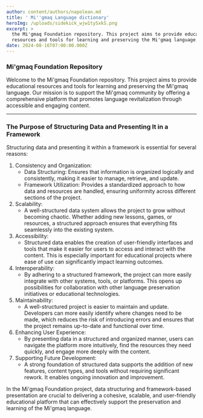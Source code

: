 ```yaml
---
author: content/authors/napolean.md
title: ' Mi''gmaq Language dictionary'
heroImg: /uploads/sidekick_wjw1tySxkS.png
excerpt: >
  the Mi'gmaq Foundation repository. This project aims to provide educational
  resources and tools for learning and preserving the Mi'gmaq language.
date: 2024-08-16T07:00:00.000Z
---
```


### Mi'gmaq Foundation Repository

Welcome to the Mi'gmaq Foundation repository.
This project aims to provide educational resources and tools for learning and preserving the Mi'gmaq language. Our mission is to support the Mi'gmaq community by offering a comprehensive platform that promotes language revitalization through accessible and engaging content.

***

### The Purpose of Structuring Data and Presenting It in a Framework

Structuring data and presenting it within a framework is essential for several reasons:

1. Consistency and Organization:
   * Data Structuring: Ensures that information is organized logically and consistently, making it easier to manage, retrieve, and update.
   * Framework Utilization: Provides a standardized approach to how data and resources are handled, ensuring uniformity across different sections of the project.
2. Scalability:
   * A well-structured data system allows the project to grow without becoming chaotic. Whether adding new lessons, games, or resources, a structured approach ensures that everything fits seamlessly into the existing system.
3. Accessibility:
   * Structured data enables the creation of user-friendly interfaces and tools that make it easier for users to access and interact with the content. This is especially important for educational projects where ease of use can significantly impact learning outcomes.
4. Interoperability:
   * By adhering to a structured framework, the project can more easily integrate with other systems, tools, or platforms. This opens up possibilities for collaboration with other language preservation initiatives or educational technologies.
5. Maintainability:
   * A well-structured project is easier to maintain and update. Developers can more easily identify where changes need to be made, which reduces the risk of introducing errors and ensures that the project remains up-to-date and functional over time.
6. Enhancing User Experience:
   * By presenting data in a structured and organized manner, users can navigate the platform more intuitively, find the resources they need quickly, and engage more deeply with the content.
7. Supporting Future Development:
   * A strong foundation of structured data supports the addition of new features, content types, and tools without requiring significant rework. It enables ongoing innovation and improvement.

In the Mi'gmaq Foundation project, data structuring and framework-based presentation are crucial to delivering a cohesive, scalable, and user-friendly educational platform that can effectively support the preservation and learning of the Mi'gmaq language.
